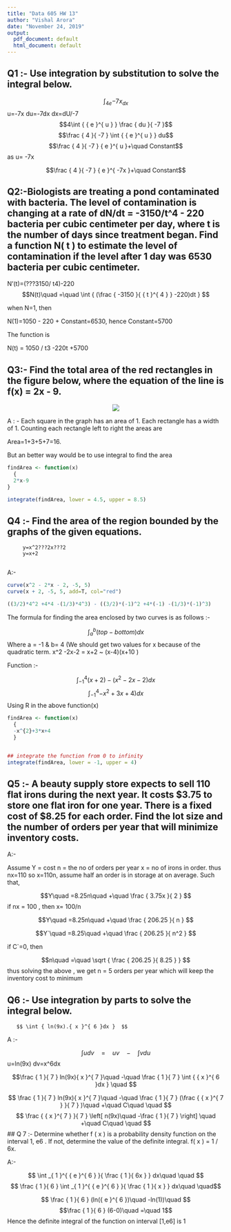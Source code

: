 ---
title: "Data 605 HW 13"
author: "Vishal Arora"
date: "November 24, 2019"
output:
  pdf_document: default
  html_document: default
---

## Q1 :- Use integration by substitution to solve the integral below.

$$\int { { _{ 4e }{ -7x }_{ dx } } }$$
u=-7x
du=-7dx
dx=dU/-7
$$4\int { { e }^{ u } } \frac { du }{ -7 }$$
$$\frac { 4 }{ -7 } \int { { e }^{ u } } du$$
$$\frac { 4 }{ -7 } { e }^{ u }+\quad Constant$$
as u= -7x

$$\frac { 4 }{ -7 } { e }^{ -7x }+\quad Constant$$

## Q2:-Biologists are treating a pond contaminated with bacteria. The level of contamination is changing at a rate of dN/dt = -3150/t^4 - 220 bacteria per cubic centimeter per day, where t is the number of days since treatment began. Find a function N( t ) to estimate the level of contamination if the level after 1 day was 6530 bacteria per cubic centimeter.

N'(t)=(???3150/ t4)-220
$$N(t)\quad =\quad \int { (\frac { -3150 }{ { t }^{ 4 } } -220)dt } $$

when N=1, then

N(1)=1050 - 220 + Constant=6530,
hence Constant=5700

The function is 

N(t) = 1050 / t3 -220t +5700

## Q3:- Find the total area of the red rectangles in the figure below, where the equation of the line is f(x) = 2x - 9.
<CENTER>![](A9R1iwzow3_v4hvmd_kb0.png)</CENTER>

A : - 
Each square in the graph has an area of 1. Each rectangle has a width of 1. Counting each rectangle left to right the areas are 

Area=1+3+5+7=16.

But an better way would be to use integral to find the area

```{r}
findArea <- function(x)
  {
  2*x-9
}

integrate(findArea, lower = 4.5, upper = 8.5)
```

## Q4 :- Find the area of the region bounded by the graphs of the given equations. 
         y=x^2???2x???2   
         y=x+2
         
A:- 

```{r}
curve(x^2 - 2*x - 2, -5, 5)
curve(x + 2, -5, 5, add=T, col="red")
```

```{r}
((3/2)*4^2 +4*4 -(1/3)*4^3) - ((3/2)*(-1)^2 +4*(-1) -(1/3)*(-1)^3)
```
 The formula for finding the area enclosed by two curves is as follows :-
 
   $$\int _{ a }^{ b }{ (top-bottom)dx } $$
   Where a = -1 & b= 4 (We should get two values for x because of the quadratic term. x^2 -2x-2 = x+2 ~ (x-4)(x+10 )
   
   Function :-
   
   $$\int _{ -1 }^{ 4 }{ (x+2)-({ x }^{ 2 }-2x-2)dx } $$
   $$\int _{ -1 }^{ 4 }{ -{ x }^{ 2 }+3x+4)dx }$$ 
Using R in the above function(x)
```{r}
findArea <- function(x)
  {
  -x^{2}+3*x+4
  }


## integrate the function from 0 to infinity
integrate(findArea, lower = -1, upper = 4)
```
   
## Q5 :- A beauty supply store expects to sell 110 flat irons during the next year. It costs $3.75 to store one flat iron for one year. There is a fixed cost of $8.25 for each order. Find the lot size and the number of orders per year that will minimize inventory costs.

A:- 

   Assume 
    Y = cost 
    n = the no of orders per year 
    x = no of irons in order.
    thus 
    nx=110 so x=110n, assume half an order is in storage at on average. Such that,

$$Y\quad =8.25n\quad +\quad \frac { 3.75x }{ 2 } $$
if nx = 100 , then x= 100/n

$$Y\quad =8.25n\quad +\quad \frac { 206.25 }{ n } $$

$$Y`\quad =8.25\quad +\quad \frac { 206.25 }{ n^2 } $$
   
   if C`=0, then
   
   $$n\quad =\quad \sqrt { \frac { 206.25 }{ 8.25 }  } $$
   thus solving the above , we get n = 5 orders per year which will keep the inventory cost to minimum
   
## Q6 :- Use integration by parts to solve the integral below.
       $$ \int { ln(9x).{ x }^{ 6 }dx }  $$
A :- 

   $$ \int { udv\quad =\quad uv\quad -\quad \int { vdu }  }  $$
   u=ln(9x) 
   dv=x^6dx
   
   $$\frac { 1 }{ 7 } ln(9x){ x }^{ 7 }\quad -\quad \frac { 1 }{ 7 } \int { { x }^{ 6 }dx } \quad $$
   
   $$ \frac { 1 }{ 7 } ln(9x){ x }^{ 7 }\quad -\quad \frac { 1 }{ 7 } (\frac { { x }^{ 7 } }{ 7 } )\quad +\quad C\quad \quad   $$
$$ \frac { { x }^{ 7 } }{ 7 } \left[ n(9x)\quad -\frac { 1 }{ 7 }  \right] \quad +\quad C\quad \quad $$
## Q 7 :- Determine whether f ( x ) is a probability density function on the interval 1, e6 . If not, determine the value of the definite integral. f( x ) = 1 / 6x.

A:-   

 $$ \int _{ 1 }^{ { e }^{ 6 } }{ \frac { 1 }{ 6x }  } dx\quad \quad  $$
 $$ \frac { 1 }{ 6 } \int _{ 1 }^{ { e }^{ 6 } }{ \frac { 1 }{ x }  } dx\quad \quad$$
 
 $$ \frac { 1 }{ 6 } (ln({ e }^{ 6 })\quad -ln(1))\quad $$
 $$\frac { 1 }{ 6 } (6-0)\quad =\quad 1$$
 Hence the definite integral of the function on interval [1,e6] is 1
 
 
 
 
 
 
 
 
 
 
    
    
    
    
    
    
    
    
   
   






